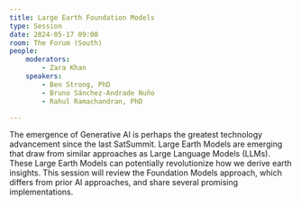 ```yaml
---
title: Large Earth Foundation Models
type: Session
date: 2024-05-17 09:00
room: The Forum (South)
people:
    moderators:
        - Zara Khan
    speakers:
        - Ben Strong, PhD
        - Bruno Sánchez-Andrade Nuño
        - Rahul Ramachandran, PhD

---
```

The emergence of Generative AI is perhaps the greatest technology advancement since the last SatSummit. Large Earth Models are emerging that draw from similar approaches as Large Language Models (LLMs). These Large Earth Models can potentially revolutionize how we derive earth insights. This session will review the Foundation Models approach, which differs from prior AI approaches, and share several promising implementations.